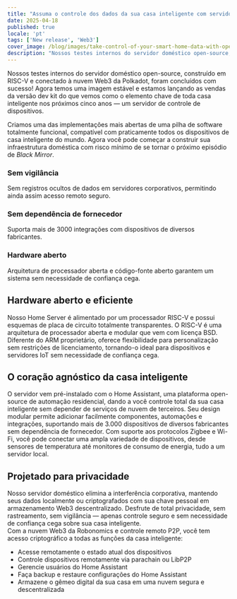 ```yaml
---
title: "Assuma o controle dos dados da sua casa inteligente com servidor doméstico open-source em processador RISC-V e conectividade Web3."
date: 2025-04-18
published: true
locale: 'pt'
tags: ['New release', 'Web3']
cover_image: /blog/images/take-control-of-your-smart-home-data-with-open/cover.webp
description: "Nossos testes internos do servidor doméstico open-source, construído em RISC-V e conectado à nuvem Web3 da Polkadot, foram concluídos com sucesso! Agora temos uma imagem estável e estamos lançando as vendas da versão dev kit do que vemos como o elemento chave de toda casa inteligente nos próximos cinco anos — um servidor de controle de dispositivos."
---  
```

  
Nossos testes internos do servidor doméstico open-source, construído em RISC-V e conectado à nuvem Web3 da Polkadot, foram concluídos com sucesso! Agora temos uma imagem estável e estamos lançando as vendas da versão dev kit do que vemos como o elemento chave de toda casa inteligente nos próximos cinco anos — um servidor de controle de dispositivos.
   
Criamos uma das implementações mais abertas de uma pilha de software totalmente funcional, compatível com praticamente todos os dispositivos de casa inteligente do mundo. Agora você pode começar a construir sua infraestrutura doméstica com risco mínimo de se tornar o próximo episódio de *Black Mirror*.
   
### Sem vigilância   
Sem registros ocultos de dados em servidores corporativos, permitindo ainda assim acesso remoto seguro.   

### Sem dependência de fornecedor   
Suporta mais de 3000 integrações com dispositivos de diversos fabricantes.   

### Hardware aberto   
Arquitetura de processador aberta e código-fonte aberto garantem um sistema sem necessidade de confiança cega.   

## Hardware aberto e eficiente   
Nosso Home Server é alimentado por um processador RISC-V e possui esquemas de placa de circuito totalmente transparentes. O RISC-V é uma arquitetura de processador aberta e modular que vem com licença BSD. Diferente do ARM proprietário, oferece flexibilidade para personalização sem restrições de licenciamento, tornando-o ideal para dispositivos e servidores IoT sem necessidade de confiança cega.   

## O coração agnóstico da casa inteligente   
O servidor vem pré-instalado com o Home Assistant, uma plataforma open-source de automação residencial, dando a você controle total da sua casa inteligente sem depender de serviços de nuvem de terceiros. Seu design modular permite adicionar facilmente componentes, automações e integrações, suportando mais de 3.000 dispositivos de diversos fabricantes sem dependência de fornecedor. Com suporte aos protocolos Zigbee e Wi-Fi, você pode conectar uma ampla variedade de dispositivos, desde sensores de temperatura até monitores de consumo de energia, tudo a um servidor local.  

## Projetado para privacidade   
Nosso servidor doméstico elimina a interferência corporativa, mantendo seus dados localmente ou criptografados com sua chave pessoal em armazenamento Web3 descentralizado. Desfrute de total privacidade, sem rastreamento, sem vigilância — apenas controle seguro e sem necessidade de confiança cega sobre sua casa inteligente.   
Com a nuvem Web3 da Robonomics e controle remoto P2P, você tem acesso criptográfico a todas as funções da casa inteligente:   

- Acesse remotamente o estado atual dos dispositivos   
- Controle dispositivos remotamente via parachain ou LibP2P   
- Gerencie usuários do Home Assistant   
- Faça backup e restaure configurações do Home Assistant   
- Armazene o gêmeo digital da sua casa em uma nuvem segura e descentralizada   
